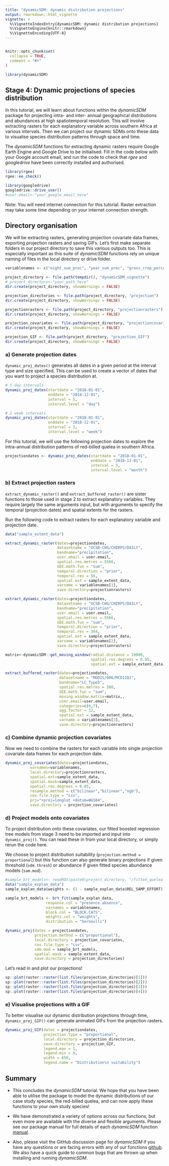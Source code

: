 ---
title: "dynamicSDM: dynamic distribution projections"
output: rmarkdown::html_vignette
vignette: >
  %\VignetteIndexEntry{dynamicSDM: dynamic distribution projections}
  %\VignetteEngine{knitr::rmarkdown}
  %\VignetteEncoding{UTF-8}
---

```{r, include = FALSE}

```

```{r, include = FALSE}
knitr::opts_chunk$set(
  collapse = TRUE,
  comment = "#>"
)
```


```{r setup}
library(dynamicSDM)
```

## Stage 4: Dynamic projections of species distribution

In this tutorial, we will learn about functions within the *dynamicSDM* package for projecting
intra- and inter- annual geographical distributions and abundances at high spatiotemporal
resolution. This will involve extracting rasters for each explanatory variable across southern
Africa at various intervals. Then we can project our dynamic SDMs onto these data to visualise
species distribution patterns through space and time.

The *dynamicSDM* functions for extracting dynamic rasters require Google Earth Engine and Google
Drive to be initialised. Fill in the code below with your Google account email, and run the code to
check that *rgee* and *googledrive* have been correctly installed and authorised.

```{r check Google, eval=FALSE}
library(rgee)
rgee::ee_check()

library(googledrive)
googledrive::drive_user()
#user.email<-"your_google_email_here"
```

Note: You will need internet connection for this tutorial. Raster extraction may take some time
depending on your internet connection strength.

## Directory organisation

We will be extracting rasters, generating projection covariate data frames, exporting projection
rasters and saving GIFs. Let’s first make separate folders in our project directory to save this
various outputs too. This is especially important as this suite of *dynamicSDM* functions rely on
unique naming of files in the local directory or drive folder.

```{r create directories}
variablenames <- c("eight_sum_prec", "year_sum_prec", "grass_crop_percentage")

project_directory <- file.path(tempdir(), "dynamicSDM_vignette")
# project_directory<-"your_path_here"
dir.create(project_directory, showWarnings = FALSE)

projection_directories <- file.path(project_directory, "projection")
dir.create(project_directory, showWarnings = FALSE)

projectionrasters <- file.path(project_directory, "projectionrasters")
dir.create(project_directory, showWarnings = FALSE)

projection_covariates <- file.path(project_directory, "projectioncovariates")
dir.create(project_directory, showWarnings = FALSE)

projection_GIF <- file.path(project_directory, "projection_GIF")
dir.create(project_directory, showWarnings = FALSE)
```


### a)	Generate projection dates

`dynamic_proj_dates()` generates all dates in a given period at the interval type and size
specified. This can be used to create a vector of dates that you want to project a species
distribution at.

```{r example-dynamic_proj_dates}
# 5 day intervals
dynamic_proj_dates(startdate = "2018-01-01",
                   enddate = "2018-12-01",
                   interval = 5, 
                   interval.level = "day")

# 2 week intervals
dynamic_proj_dates(startdate = "2018-01-01",
                   enddate = "2018-12-01",
                   interval = 2, 
                   interval.level = "week")
```

For this tutorial, we will use the following projection dates to explore the intra-annual
distribution patterns of red-billed quelea in southern Africa.

```{r case study dynamic_proj_dates}
projectiondates <- dynamic_proj_dates(startdate = "2018-01-01",
                                      enddate = "2018-12-01",
                                      interval = 3,
                                      interval.level = "month")
```


### b)	Extract projection rasters

`extract_dynamic_raster()` and `extract_buffered_raster()` are sister functions to those used in
stage 2 to extract explanatory variables. They require largely the same arguments input, but with
arguments to specify the temporal (projection dates) and spatial extents for the rasters.

Run the following code to extract rasters for each explanatory variable and projection date.

```{r example-extract_dynamic_raster , eval=F}
data("sample_extent_data")

extract_dynamic_raster(dates=projectiondates,
                       datasetname = "UCSB-CHG/CHIRPS/DAILY",
                       bandname="precipitation",
                       user.email = user.email,
                       spatial.res.metres = 5566,
                       GEE.math.fun = "sum",
                       temporal.direction = "prior",
                       temporal.res = 56,
                       spatial.ext = sample_extent_data,
                       varname = variablenames[1],
                       save.directory=projectionrasters)

extract_dynamic_raster(dates=projectiondates,
                       datasetname = "UCSB-CHG/CHIRPS/DAILY",
                       bandname="precipitation",
                       user.email = user.email,
                       spatial.res.metres = 5566,
                       GEE.math.fun = "sum",
                       temporal.direction = "prior",
                       temporal.res = 364,
                       spatial.ext = sample_extent_data,
                       varname = variablenames[2],
                       save.directory=projectionrasters)

matrix<-dynamicSDM::get_moving_window(radial.distance = 10000,
                                      spatial.res.degrees = 0.05,
                                      spatial.ext = sample_extent_data)

extract_buffered_raster(dates=projectiondates,
                        datasetname = "MODIS/006/MCD12Q1",
                        bandname="LC_Type5",
                        spatial.res.metres = 500,
                        GEE.math.fun = "sum",
                        moving.window.matrix=matrix,,
                        user.email=user.email,
                        categories=c(6,7),
                        agg.factor = 12,
                        spatial.ext = sample_extent_data,
                        varname = variablenames[3],
                        save.directory=projectionrasters)
```

### c)	Combine dynamic projection covariates

Now we need to combine the rasters for each variable into single projection covariate data frames
for each projection date.

```{r example-dynamic_proj_covariates, eval=F}
dynamic_proj_covariates(dates=projectiondates,
           varnames=variablenames,
           local.directory=projectionrasters,
           spatial.ext=sample_extent_data,
           spatial.mask=sample_extent_data,
           spatial.res.degrees = 0.05,
           resample.method = c("bilinear","bilinear","ngb"),
           cov.file.type = "csv",
           prj="+proj=longlat +datum=WGS84",
           save.directory = projection_covariates)
```


### d)	Project models onto covariates

To project distribution onto these covariates, our fitted boosted regression tree models from stage
3 need to be imported and input into `dynamic_proj()`. You can read these in from your local
directory, or simply rerun the code here.

We choose to project distribution suitability (`projection.method = proportional`) but this function
can also generate binary projections if given threshold (`sdm.thresh`) or abundance if given fitted
species abundance models (`sam.mod`).

```{r example-dynamic_proj, eval=F}
#sample_brt_models<- readRDS(paste0(project_directory, "/fitted_quelea_SDMs.rds"))
data("sample_explan_data")
sample_explan_data$weights <- (1 - sample_explan_data$REL_SAMP_EFFORT)

sample_brt_models <- brt_fit(sample_explan_data,
                  response.col = "presence.absence",
                  varnames = variablenames,
                  block.col = "BLOCK.CATS",
                  weights.col = "weights",
                  distribution = "bernoulli")

dynamic_proj(dates = projectiondates,
             projection.method = c("proportional"),
             local.directory = projection_covariates,
             cov.file.type = "csv",
             sdm.mod = sample_brt_models,
             spatial.mask = sample_extent_data,
             save.directory = projection_directories)
```


Let’s read in and plot our projections!

```{r plot projections, eval=F}
sp::plot(raster::raster(list.files(projection_directories)[1]))
sp::plot(raster::raster(list.files(projection_directories)[2]))
sp::plot(raster::raster(list.files(projection_directories)[3]))
sp::plot(raster::raster(list.files(projection_directories)[4]))
```


### e)	Visualise projections with a GIF

To better visualise our dynamic distribution projections through time, `dynamic_proj_GIF()` can
generate animated GIFs from the projection rasters.

```{r example-dynamic_proj_GIF, eval=F}
dynamic_proj_GIF(dates = projectiondates,
                 projection.type = "proportional",
                 local.directory = projection_directories,
                 save.directory = projection_GIF,
                 legend.max = 1,
                 legend.min = 0,
                 width = 650,
                 legend.name = "Distribution\n suitability")
```

## Summary
+ This concludes the *dynamicSDM* tutorial. We hope that you have been able to utilise the package
to model the dynamic distributions of our case study species, the red-billed quelea, and can now
apply these functions to your own study species!

+ We have demonstrated a variety of options across our functions, but even more are available with
the diverse and flexible arguments. Please see our package manual for full details of each
*dynamicSDM* function [manual](
https://github.com/r-a-dobson/dynamicSDM/blob/main/man/figures/dynamicSDM_1.0.pdf).

+ Also, please visit the GitHub discussion page for *dynamicSDM* if you have any questions or are
facing errors with any of our functions
[github](https://github.com/r-a-dobson/dynamicSDM/issues). We also have a quick guide to common
bugs that are thrown up when installing and running *dynamicSDM*.
